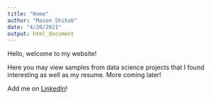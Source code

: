 ```yaml
---
title: "Home"
author: "Mason Shihab"
date: "4/20/2021"
output: html_document
---
```


Hello, welcome to my website!  
  
   
Here you may view samples from data science projects that I found interesting as well as my resume. More coming later!  

Add me on [LinkedIn](https://www.linkedin.com/in/masonshihab/)!